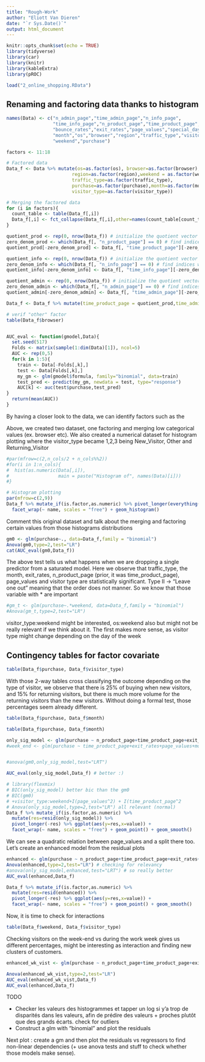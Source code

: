 ```yaml
---
title: "Rough-Work"
author: "Eliott Van Dieren"
date: "`r Sys.Date()`"
output: html_document
---
```


```r
knitr::opts_chunk$set(echo = TRUE)
library(tidyverse)
library(car)
library(knitr)
library(kableExtra)
library(pROC)

load("2_online_shopping.RData")
```

## Renaming and factoring data thanks to histogram

```r
names(Data) <- c("n_admin_page","time_admin_page","n_info_page",
                 "time_info_page","n_product_page","time_product_page",
                 "bounce_rates","exit_rates","page_values","special_day",
                 "month","os","browser","region","traffic_type","visitor_type",
                 "weekend","purchase")

factors <- 11:18

# Factored data
Data_f <- Data %>% mutate(os=as.factor(os), browser=as.factor(browser),
                        region=as.factor(region),weekend = as.factor(weekend),
                        traffic_type=as.factor(traffic_type),
                        purchase=as.factor(purchase),month=as.factor(month),
                        visitor_type=as.factor(visitor_type))

# Merging the factored data
for (i in factors){
  count_table <- table(Data_f[,i])
  Data_f[,i] <- fct_collapse(Data_f[,i],other=names(count_table[count_table<50]))
}

quotient_prod <- rep(0, nrow(Data_f)) # initialize the quotient vector
zero_denom_prod <- which(Data_f[, "n_product_page"] == 0) # find indices where denominator is 0
quotient_prod[-zero_denom_prod] <- Data_f[, "time_product_page"][-zero_denom_prod] / Data_f[, "n_product_page"][-zero_denom_prod]

quotient_info <- rep(0, nrow(Data_f)) # initialize the quotient vector
zero_denom_info <- which(Data_f[, "n_info_page"] == 0) # find indices where denominator is 0
quotient_info[-zero_denom_info] <- Data_f[, "time_info_page"][-zero_denom_info] / Data_f[, "n_info_page"][-zero_denom_info]

quotient_admin <- rep(0, nrow(Data_f)) # initialize the quotient vector
zero_denom_admin <- which(Data_f[, "n_admin_page"] == 0) # find indices where denominator is 0
quotient_admin[-zero_denom_admin] <- Data_f[, "time_admin_page"][-zero_denom_admin] / Data_f[, "n_admin_page"][-zero_denom_admin]

Data_f <- Data_f %>% mutate(time_product_page = quotient_prod,time_admin_page = quotient_admin,time_info_page = quotient_info)

# verif "other" factor
table(Data_f$browser)


AUC_eval <- function(gmodel,Data){
  set.seed(517)
  Folds <- matrix(sample(1:dim(Data)[1]), ncol=5)
  AUC <- rep(0,5)
  for(k in 1:5){
    train <- Data[-Folds[,k],]
    test <- Data[Folds[,k],]
    my_gm <- glm(gmodel$formula, family="binomial", data=train)
    test_pred <- predict(my_gm, newdata = test, type="response")
    AUC[k] <- auc(test$purchase,test_pred)
}
  return(mean(AUC))
}

```


By having a closer look to the data, we can identify factors such as the 

Above, we created two dataset, one factoring and merging low categorical values (ex. browser etc). We also created a numerical dataset for histogram plotting where the visitor_type became 1,2,3 being New_Visitor, Other and Returning_Visitor

```r
#par(mfrow=c(2,n_cols/2 + n_cols%%2))
#for(i in 1:n_cols){
#  hist(as.numeric(Data[,i]),
#                  main = paste("Histogram of", names(Data)[i]))
#}

# Histogram plotting
par(mfrow=c(2,9))
Data_f %>% mutate_if(is.factor,as.numeric) %>% pivot_longer(everything()) %>% ggplot(aes(value)) +
  facet_wrap(~ name, scales = "free") + geom_histogram()
```
Comment this original dataset and talk about the merging and factoring certain values from those histograms distributions

```r
gm0 <- glm(purchase~., data=Data_f,family = "binomial")
Anova(gm0,type=2,test="LR")
cat(AUC_eval(gm0,Data_f))
```
The above test tells us what happens when we are dropping a single predictor from a saturated model. Here we observe that traffic_type, the month, exit_rates, n_product_page (prior, it was time_product_page), page_values and visitor type are statistically significant. Type II -> "Leave one out" meaning that the order does not manner. So we know that those variable with * are important

```r
#gm_t <- glm(purchase~.*weekend, data=Data_f,family = "binomial")
#Anova(gm_t,type=2,test="LR")
```
visitor_type:weekend might be interested, os:weekend also but might not be really relevant if we think about it. The first makes more sense, as visitor type might change depending on the day of the week


## Contingency tables for factor covariate

```r
table(Data_f$purchase, Data_f$visitor_type)
```
With those 2-way tables cross classifying the outcome depending on the type of visitor, we observe that there is 25% of buying when new visitors, and 15% for returning visitors, but there is much more volume for the returning visitors than the new visitors. Without doing a formal test, those percentages seem already different.

```r
table(Data_f$purchase, Data_f$month)
```

```r
table(Data_f$purchase, Data_f$month)
```

```r
only_sig_model <- glm(purchase ~ n_product_page+time_product_page+exit_rates+page_values+month+traffic_type+visitor_type,data=Data_f,family="binomial")
#week_end <- glm(purchase ~ time_product_page+exit_rates+page_values+month+traffic_type+visitor_type + weekend,data=Data_f,family="binomial")


#anova(gm0,only_sig_model,test="LRT")

AUC_eval(only_sig_model,Data_f) # better :)

# library(flexmix)
# BIC(only_sig_model) better bic than the gm0
# BIC(gm0)
# +visitor_type:weekend+I(page_values^2) + I(time_product_page^2
# Anova(only_sig_model,type=2,test="LR") all relevant (normal)
Data_f %>% mutate_if(is.factor,as.numeric) %>%
  mutate(res=resid(only_sig_model)) %>%
  pivot_longer(-res) %>% ggplot(aes(y=res,x=value)) +
  facet_wrap(~ name, scales = "free") + geom_point() + geom_smooth()
```
We can see a quadratic relation between page_values and a split there too. Let's create an enhanced model from the residual plots


```r
enhanced <- glm(purchase ~ n_product_page+time_product_page+exit_rates+page_values+month+traffic_type+visitor_type + I(page_values^2) + I(page_values^3),data=Data_f,family="binomial")
Anova(enhanced,type=2,test="LR") # checking for relevancy
#anova(only_sig_model,enhanced,test="LRT") # so really better
AUC_eval(enhanced,Data_f)

Data_f %>% mutate_if(is.factor,as.numeric) %>%
  mutate(res=resid(enhanced)) %>%
  pivot_longer(-res) %>% ggplot(aes(y=res,x=value)) +
  facet_wrap(~ name, scales = "free") + geom_point() + geom_smooth()

```
Now, it is time to check for interactions

```r
table(Data_f$weekend, Data_f$visitor_type)
```

Checking visitors on the week-end vs during the work week gives us different percentages, might be interesting as interaction and finding new clusters of customers.



```r

enhanced_wk_vist <- glm(purchase ~ n_product_page+time_product_page+exit_rates+page_values+month+traffic_type+visitor_type + I(page_values^2) + I(page_values^3) + weekend:visitor_type,data=Data_f,family="binomial")

Anova(enhanced_wk_vist,type=2,test="LR")
AUC_eval(enhanced_wk_vist,Data_f)
AUC_eval(enhanced,Data_f)
```

TODO 

* Checker les valeurs des histogrammes et tapper un log si y'a trop de disparités dans les valeurs, afin de prédire des valeurs + proches plutôt que des grands écarts. check for outliers
* Construct a glm with "binomial" and plot the residuals

Next plot : create a gm and then plot the residuals vs regressors to find non-linear dependencies (+ use anova tests and stuff to check whether those models make sense).


